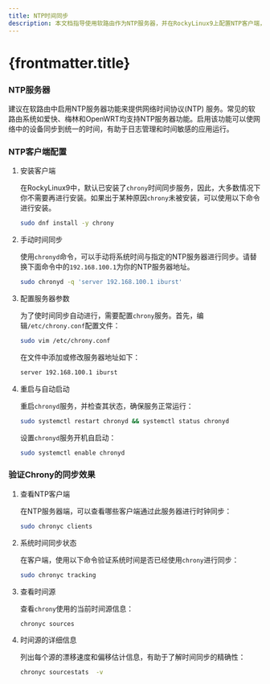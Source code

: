 ```yaml
---
title: NTP时间同步
description: 本文档指导使用软路由作为NTP服务器，并在RockyLinux9上配置NTP客户端，确保系统时间的精确同步。
---
```


# {frontmatter.title}

### NTP服务器

建议在软路由中启用NTP服务器功能来提供网络时间协议(NTP)
服务。常见的软路由系统如爱快、梅林和OpenWRT均支持NTP服务器功能。启用该功能可以使网络中的设备同步到统一的时间，有助于日志管理和时间敏感的应用运行。

### NTP客户端配置

1. 安装客户端

    在RockyLinux9中，默认已安装了`chrony`时间同步服务，因此，大多数情况下你不需要再进行安装。如果出于某种原因`chrony`未被安装，可以使用以下命令进行安装。
    
    
    ```bash
    sudo dnf install -y chrony
    ```

2. 手动时间同步

   使用`chronyd`命令，可以手动将系统时间与指定的NTP服务器进行同步。请替换下面命令中的`192.168.100.1`为你的NTP服务器地址。

    ```bash
    sudo chronyd -q 'server 192.168.100.1 iburst'
    ```

3. 配置服务器参数

   为了使时间同步自动进行，需要配置`chrony`服务。首先，编辑`/etc/chrony.conf`配置文件：

    ```bash 
    sudo vim /etc/chrony.conf
    ```

   在文件中添加或修改服务器地址如下：

    ```bash title="/etc/chrony.conf"
    server 192.168.100.1 iburst
    ```

4. 重启与自动启动

   重启`chronyd`服务，并检查其状态，确保服务正常运行：

    ```bash
    sudo systemctl restart chronyd && systemctl status chronyd
    ```

   设置`chronyd`服务开机自启动：

    ```bash
    sudo systemctl enable chronyd
    ```

### 验证Chrony的同步效果

1. 查看NTP客户端

   在NTP服务器端，可以查看哪些客户端通过此服务器进行时钟同步：

    ```bash
    sudo chronyc clients
    ```

2. 系统时间同步状态

   在客户端，使用以下命令验证系统时间是否已经使用`chrony`进行同步：

    ```bash
    sudo chronyc tracking
    ```

3. 查看时间源

   查看`chrony`使用的当前时间源信息：

    ```bash
    chronyc sources
    ```

4. 时间源的详细信息

   列出每个源的漂移速度和偏移估计信息，有助于了解时间同步的精确性：

    ```bash
    chronyc sourcestats  -v
    ```